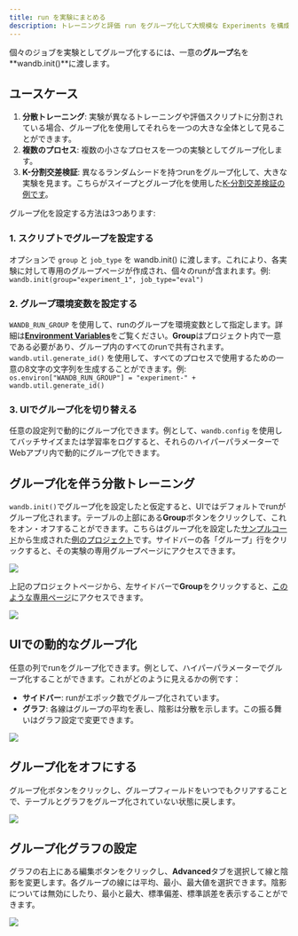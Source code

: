 ```yaml
---
title: run を実験にまとめる
description: トレーニングと評価 run をグループ化して大規模な Experiments を構成する
---
```


個々のジョブを実験としてグループ化するには、一意の**グループ**名を**wandb.init()**に渡します。

## ユースケース

1. **分散トレーニング**: 実験が異なるトレーニングや評価スクリプトに分割されている場合、グループ化を使用してそれらを一つの大きな全体として見ることができます。
2. **複数のプロセス**: 複数の小さなプロセスを一つの実験としてグループ化します。
3. **K-分割交差検証**: 異なるランダムシードを持つrunをグループ化して、大きな実験を見ます。こちらがスイープとグループ化を使用した[K-分割交差検証の例です](https://github.com/wandb/examples/tree/master/examples/wandb-sweeps/sweeps-cross-validation)。

グループ化を設定する方法は3つあります:

### 1. スクリプトでグループを設定する

オプションで `group` と `job_type` を wandb.init() に渡します。これにより、各実験に対して専用のグループページが作成され、個々のrunが含まれます。例: `wandb.init(group="experiment_1", job_type="eval")`

### 2. グループ環境変数を設定する

`WANDB_RUN_GROUP` を使用して、runのグループを環境変数として指定します。詳細は[**Environment Variables**](/ja/models/track/environment-variables/)をご覧ください。**Group**はプロジェクト内で一意である必要があり、グループ内のすべてのrunで共有されます。`wandb.util.generate_id()` を使用して、すべてのプロセスで使用するための一意の8文字の文字列を生成することができます。例: `os.environ["WANDB_RUN_GROUP"] = "experiment-" + wandb.util.generate_id()`

### 3. UIでグループ化を切り替える

任意の設定列で動的にグループ化できます。例として、`wandb.config` を使用してバッチサイズまたは学習率をログすると、それらのハイパーパラメーターでWebアプリ内で動的にグループ化できます。

## グループ化を伴う分散トレーニング

`wandb.init()`でグループ化を設定したと仮定すると、UIではデフォルトでrunがグループ化されます。テーブルの上部にある**Group**ボタンをクリックして、これをオン・オフすることができます。こちらはグループ化を設定した[サンプルコード](http://wandb.me/grouping)から生成された[例のプロジェクト](https://wandb.ai/carey/group-demo?workspace=user-carey)です。サイドバーの各「グループ」行をクリックすると、その実験の専用グループページにアクセスできます。

<Frame>
    <img src="/images/track/distributed_training_wgrouping_1.png"  />
</Frame>

上記のプロジェクトページから、左サイドバーで**Group**をクリックすると、[このような専用ページ](https://wandb.ai/carey/group-demo/groups/exp_5?workspace=user-carey)にアクセスできます。

<Frame>
    <img src="/images/track/distributed_training_wgrouping_2.png"  />
</Frame>

## UIでの動的なグループ化

任意の列でrunをグループ化できます。例として、ハイパーパラメーターでグループ化することができます。これがどのように見えるかの例です：

* **サイドバー**: runがエポック数でグループ化されています。
* **グラフ**: 各線はグループの平均を表し、陰影は分散を示します。この振る舞いはグラフ設定で変更できます。

<Frame>
    <img src="/images/track/demo_grouping.png"  />
</Frame>

## グループ化をオフにする

グループ化ボタンをクリックし、グループフィールドをいつでもクリアすることで、テーブルとグラフをグループ化されていない状態に戻します。

<Frame>
    <img src="/images/track/demo_no_grouping.png"  />
</Frame>

## グループ化グラフの設定

グラフの右上にある編集ボタンをクリックし、**Advanced**タブを選択して線と陰影を変更します。各グループの線には平均、最小、最大値を選択できます。陰影については無効にしたり、最小と最大、標準偏差、標準誤差を表示することができます。

<Frame>
    <img src="/images/track/demo_grouping_options_for_line_plots.gif"  />
</Frame>